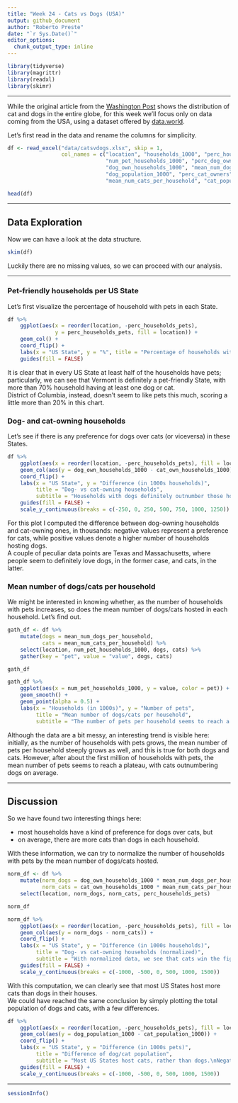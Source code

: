 ```yaml
---
title: "Week 24 - Cats vs Dogs (USA)"
output: github_document
author: "Roberto Preste"
date: "`r Sys.Date()`"
editor_options: 
  chunk_output_type: inline
---
```


```r
library(tidyverse)
library(magrittr)
library(readxl)
library(skimr)
```

___ 

While the original article from the [Washington Post](https://www.washingtonpost.com/news/wonk/wp/2014/07/28/where-cats-are-more-popular-than-dogs-in-the-u-s-and-all-over-the-world/?utm_term=.670d783ef6cc) shows the distribution of cat and dogs in the entire globe, for this week we'll focus only on data coming from the USA, using a dataset offered by [data.world](https://data.world/datanerd/cat-vs-dog-popularity-in-u-s).  

Let's first read in the data and rename the columns for simplicity.  

```r
df <- read_excel("data/catsvdogs.xlsx", skip = 1, 
                 col_names = c("location", "households_1000", "perc_households_pets", 
                               "num_pet_households_1000", "perc_dog_owners", 
                               "dog_own_households_1000", "mean_num_dogs_per_household", 
                               "dog_population_1000", "perc_cat_owners", "cat_own_households_1000", 
                               "mean_num_cats_per_household", "cat_population_1000"))
```

```r
head(df)
```

___ 

## Data Exploration  

Now we can have a look at the data structure.  

```r
skim(df)
```

Luckily there are no missing values, so we can proceed with our analysis.  

___ 

### Pet-friendly households per US State

Let's first visualize the percentage of household with pets in each State.  

```r
df %>% 
    ggplot(aes(x = reorder(location, -perc_households_pets), 
               y = perc_households_pets, fill = location)) + 
    geom_col() + 
    coord_flip() + 
    labs(x = "US State", y = "%", title = "Percentage of households with pets", subtitle = "District of Columbia seems to be not so pet-friendly.") + 
    guides(fill = FALSE)
```


It is clear that in every US State at least half of the households have pets; particularly, we can see that Vermont is definitely a pet-friendly State, with more than 70% household having at least one dog or cat.  
District of Columbia, instead, doesn't seem to like pets this much, scoring a little more than 20% in this chart.  

### Dog- and cat-owning households  

Let's see if there is any preference for dogs over cats (or viceversa) in these States.  

```r
df %>% 
    ggplot(aes(x = reorder(location, -perc_households_pets), fill = location)) + 
    geom_col(aes(y = dog_own_households_1000 - cat_own_households_1000)) + 
    coord_flip() + 
    labs(x = "US State", y = "Difference (in 1000s households)", 
         title = "Dog- vs cat-owning households", 
         subtitle = "Households with dogs definitely outnumber those hosting cats.\nNegative values represent a preference for cats, while positive values denote a higher number of households hosting dogs.") + 
    guides(fill = FALSE) + 
    scale_y_continuous(breaks = c(-250, 0, 250, 500, 750, 1000, 1250))
```


For this plot I computed the difference between dog-owning households and cat-owning ones, in thousands: negative values represent a preference for cats, while positive values denote a higher number of households hosting dogs.  
A couple of peculiar data points are Texas and Massachusetts, where people seem to definitely love dogs, in the former case, and cats, in the latter.  

### Mean number of dogs/cats per household  

We might be interested in knowing whether, as the number of households with pets increases, so does the mean number of dogs/cats hosted in each household. Let's find out.  

```r
gath_df <- df %>% 
    mutate(dogs = mean_num_dogs_per_household, 
           cats = mean_num_cats_per_household) %>% 
    select(location, num_pet_households_1000, dogs, cats) %>% 
    gather(key = "pet", value = "value", dogs, cats)
```

```r
gath_df
```


```r
gath_df %>% 
    ggplot(aes(x = num_pet_households_1000, y = value, color = pet)) + 
    geom_smooth() + 
    geom_point(alpha = 0.5) + 
    labs(x = "Households (in 1000s)", y = "Number of pets", 
         title = "Mean number of dogs/cats per household", 
         subtitle = "The number of pets per household seems to reach a plateau after 1 million households with pets.")
```


Although the data are a bit messy, an interesting trend is visible here: initially, as the number of households with pets grows, the mean number of pets per household steeply grows as well, and this is true for both dogs and cats. However, after about the first million of households with pets, the mean number of pets seems to reach a plateau, with cats outnumbering dogs on average.  

___

## Discussion  

So we have found two interesting things here:  

* most households have a kind of preference for dogs over cats, but  
* on average, there are more cats than dogs in each household.  

With these information, we can try to normalize the number of households with pets by the mean number of dogs/cats hosted.  

```r
norm_df <- df %>% 
    mutate(norm_dogs = dog_own_households_1000 * mean_num_dogs_per_household, 
           norm_cats = cat_own_households_1000 * mean_num_cats_per_household) %>% 
    select(location, norm_dogs, norm_cats, perc_households_pets)
```

```r
norm_df
```

```r
norm_df %>% 
    ggplot(aes(x = reorder(location, -perc_households_pets), fill = location)) + 
    geom_col(aes(y = norm_dogs - norm_cats)) + 
    coord_flip() + 
    labs(x = "US State", y = "Difference (in 1000s households)", 
         title = "Dog- vs cat-owning households (normalized)", 
         subtitle = "With normalized data, we see that cats win the fight.\nNegative values represent a preference for cats, while positive values denote a higher number of households hosting dogs.") + 
    guides(fill = FALSE) + 
    scale_y_continuous(breaks = c(-1000, -500, 0, 500, 1000, 1500))
```

With this computation, we can clearly see that most US States host more cats than dogs in their houses.  
We could have reached the same conclusion by simply plotting the total population of dogs and cats, with a few differences.  

```r
df %>% 
    ggplot(aes(x = reorder(location, -perc_households_pets), fill = location)) + 
    geom_col(aes(y = dog_population_1000 - cat_population_1000)) + 
    coord_flip() + 
    labs(x = "US State", y = "Difference (in 1000s pets)", 
         title = "Difference of dog/cat population", 
         subtitle = "Most US States host cats, rather than dogs.\nNegative values represent cats outnumbering dogs, while positive values denote a higher number of dogs.") + 
    guides(fill = FALSE) + 
    scale_y_continuous(breaks = c(-1000, -500, 0, 500, 1000, 1500))
```

___ 

```r
sessionInfo()
```

